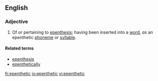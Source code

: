 ==English==

===Adjective===
{{en-adj|-}}

# {{context|linguistics}} Of or pertaining to [[epenthesis]]; having been inserted into a [[word]], ''as'' an epenthetic [[phoneme]] or [[syllable]].

====Related terms====
* [[epenthesis]]
* [[epenthetically]]

[[fr:epenthetic]]
[[io:epenthetic]]
[[vi:epenthetic]]